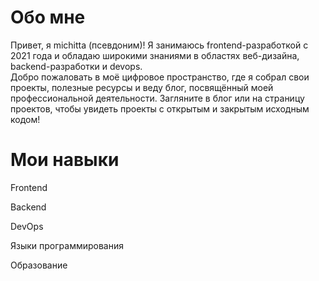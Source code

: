 
# Обо мне

Привет, я michitta (псевдоним)! Я занимаюсь frontend-разработкой с 2021 года и обладаю
широкими знаниями в областях веб-дизайна, backend-разработки и devops.<br />
Добро пожаловать в моё цифровое пространство, где я собрал свои проекты, полезные
ресурсы и веду блог, посвящённый моей профессиональной деятельности. Загляните в
блог или на страницу проектов, чтобы увидеть проекты с открытым и закрытым исходным
кодом!

# Мои навыки

<div>
  <div className={styles.tag}>
    <p>Frontend</p>
    <HintComponent color={TagHintColor.GREEN} />
  </div>
  <TagsComponent obj={frontend} />
</div>
<div>
  <div className={styles.tag}>
    <p>Backend</p>
    <HintComponent color={TagHintColor.GREEN} />
    <HintComponent color={TagHintColor.YELLOW} />
  </div>
  <TagsComponent obj={backend} />
</div>

<div>
  <div className={styles.tag}>
    <p>DevOps</p>
    <HintComponent color={TagHintColor.GREEN} />
  </div>
  <TagsComponent obj={devops} />
</div>

<div>
  <div className={styles.tag}>
    <p>Языки программирования</p>
    <HintComponent color={TagHintColor.GREEN} />
    <HintComponent color={TagHintColor.YELLOW} />
  </div>
  <TagsComponent obj={launguages} />
</div>

<div>
  <div className={styles.tag}>
    <p>Образование</p>
    <HintComponent color={TagHintColor.ORANGE} />
    <HintComponent color={TagHintColor.BLUE} />
  </div>
  <TagsComponent obj={educations} />
</div>
